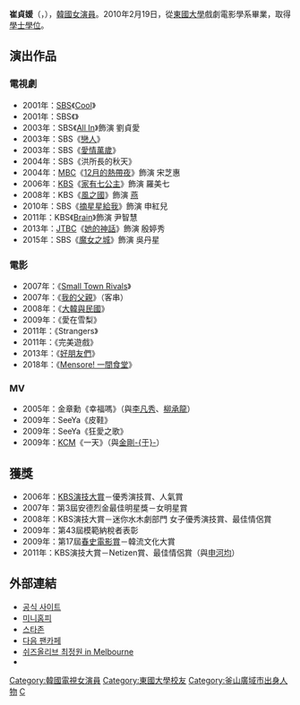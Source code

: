 {{藝人
| 姓名 = 崔貞媛
| 類型 = 女演員
| 圖片 = Choi Jung-Won.jpg
| 國籍 = {{KOR}}
| 出生日期 = {{birth_date_and_age|1981|4|24}}
| 出生地點 = {{KOR}}[[釜山廣域市|釜山廣域市]]
| 語言 = [[韓語|韓語]]、[[英語|英語]]
| 教育程度 = [[東國大學|東國大學]]戲劇電影學[[學士|學士]]
| 出道日期 = 2001年
| 經紀公司 = [[Imagine_Asia|Imagine Asia]]
}}

'''崔貞媛'''（{{lang-ko|'''최정원'''}}，{{bd|1981年|4月24日|catIdx=C崔}}），[[韓國|韓國]][[女演員|女演員]]。2010年2月19日，從[[東國大學|東國大學]]戲劇電影學系畢業，取得[[學士|學士]][[學位|學位]]。

== 演出作品 ==
=== 電視劇 ===
*2001年：[[SBS_(韓國)|SBS]]《[[Cool|Cool]]》
*2001年：SBS《{{link-ko|神話(電視劇)|신화 (드라마)|神話}}》
*2003年：SBS《[[All_In_真愛賭注|All In]]》飾演 劉貞愛
*2003年：SBS《[[戀人_(2003年電視劇)|戀人]]》
*2003年：SBS《[[愛情萬歲_(韓國電視劇)|愛情萬歲]]》
*2004年：SBS《洪所長的秋天》
*2004年：[[文化廣播_(韓國)|MBC]]《[[12月的熱帶夜|12月的熱帶夜]]》飾演 宋芝惠
*2006年：[[韓國放送公社|KBS]]《[[家有七公主|家有七公主]]》飾演 羅美七
*2008年：KBS《[[風之國|風之國]]》飾演 [[燕|燕]]
*2010年：SBS《[[摘星星給我|摘星星給我]]》飾演 申紅兒
*2011年：KBS《[[Brain|Brain]]》飾演 尹智慧
*2013年：[[JTBC|JTBC]]《[[她的神話|她的神話]]》飾演 殷婷秀
*2015年：SBS《[[魔女之城|魔女之城]]》飾演 吳丹星

=== 電影 ===
*2007年：《[[Small_Town_Rivals|Small Town Rivals]]》
*2007年：《[[我的父親|我的父親]]》（客串）
*2008年：《[[大韓與民國|大韓與民國]]》
*2009年：《愛在雪梨》
*2011年：《Strangers》
*2011年：《完美遊戲》
*2013年：《[[好朋友們|好朋友們]]》
*2018年：《[[Mensore!_一間食堂|Mensore! 一間食堂]]》

=== MV ===
*2005年：金章勳《幸福嗎》（與[[李凡秀|李凡秀]]、[[柳承龍|柳承龍]]）
*2009年：SeeYa《皮鞋》
*2009年：SeeYa《狂愛之歌》
*2009年：[[KCM|KCM]]《一天》（與[[金剛于|金剛-{于}-]]）

== 獲獎 ==
*2006年：[[KBS演技大賞|KBS演技大賞]]－優秀演技賞、人氣賞
*2007年：第3屆安德烈金最佳明星獎－女明星賞
*2008年：KBS演技大賞－迷你水木劇部門 女子優秀演技賞、最佳情侶賞
*2009年：第43屆模範納稅者表彰
*2009年：第17屆[[春史電影賞|春史電影賞]]－韓流文化大賞 
*2011年：KBS演技大賞－Netizen賞、最佳情侶賞（與[[申河均|申河均]]）

== 外部連結 ==
*[https://web.archive.org/web/20090323053357/http://wellmadestarm.com/starm/prof_choijw.php 공식 사이트]{{ko icon}}
*[http://www.cyworld.com/pinkppo 미니홈피]{{ko icon}}
*[http://star.patzzi.com/jungwon/main.asp 스타존] {{Wayback|url=http://star.patzzi.com/jungwon/main.asp |date=20090314043640 }}{{ko icon}}
*[http://cafe.daum.net/jungwonfan 다음 팬카페] {{Wayback|url=http://cafe.daum.net/jungwonfan |date=20200925221435 }}{{ko icon}}
*[https://web.archive.org/web/20081110062237/http://www.olivetv.co.kr/sheisolive7/ 쉬즈올리브 최정원 in Melbourne]{{ko icon}}
*{{Sinaweibo|choijungwon }}
<!-- 博客和微博均为条目所示本人，已经过官方认证，请勿擅自篡改 -->

{{DEFAULTSORT:Choi Jun Won}}
[[Category:韓國電視女演員|Category:韓國電視女演員]]
[[Category:東國大學校友|Category:東國大學校友]]
[[Category:釜山廣域市出身人物|Category:釜山廣域市出身人物]]
[[Category:崔姓|C]]